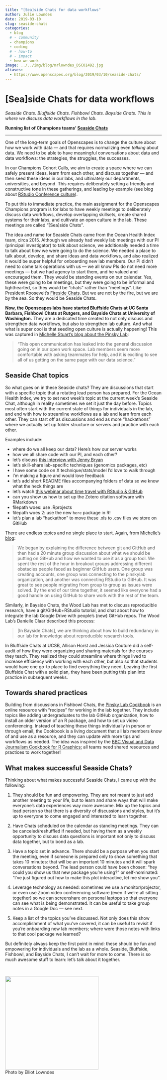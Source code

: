 ```yaml
---
title: "[Sea]side Chats for data workflows" 
author: Julie Lowndes
date: 2019-03-10
slug: seaside-chats
categories:
  - blog 
  # - community
  - champions
  - coding
  # - how-to
  # - impact
  - how-we-work
image: ../../img/blog/mrlowndes_DSC01492.jpg
aliases: 
  - https://www.openscapes.org/blog/2019/03/10/seaside-chats/
---
```


# [Sea]side Chats for data workflows   

*Seaside Chats. Bluffside Chats. Fishbowl Chats. Bayside Chats. This is where we discuss data workflows in the lab.* 

**Running list of Champions teams' [Seaside Chats](https://github.com/Openscapes/seaside-chats)**

----

One of the long-term goals of Openscapes is to change the culture about how we work with data — and that requires normalizing even *talking* about data. We need to be able to have meaningful conversations about data and data workflows: the strategies, the struggles, the successes.

In our Champions Cohort Calls, we aim to create a space where we can safely present ideas, learn from each other, and discuss together — and then seed these ideas in our labs, and ultimately our departments, universities, and beyond. This requires deliberately setting a friendly and constructive tone in these gatherings, and leading by example (see blog about [RStudio Conference culture](https://www.openscapes.org/blog/2019/02/19/rstudioconf/)).

To put this to immediate practice, the main assignment for the Openscapes Champions program is for labs to have weekly meetings to deliberately discuss data workflows, develop overlapping skillsets, create shared systems for their labs, and cultivate an open culture in the lab. These meetings are called "[Sea]side Chats".

The idea and name for Seaside Chats came from the Ocean Health Index team, circa 2015. Although we already had weekly lab meetings with our PI (principal investigator) to talk about science, we additionally needed a time to talk about *how* we were going to do the science. We needed a place to talk about, develop, and share ideas and data workflows, and also realized it would be super helpful for onboarding new lab members. Our PI didn't need to come talk operations with us — we all know PIs do not need more meetings — but we had agency to start them, and he valued and encouraged them. They would be standing events on our calendar. Yes, these were going to be meetings, but they were going to be informal and lighthearted, so they would be "chats" rather than "meetings". Like President Roosevelt's [Fireside Chats](https://en.wikipedia.org/wiki/Fireside_chats). But we are not by the fire, but we are by the sea. So they would be Seaside Chats.

**Now, the Openscapes labs have started Bluffside Chats at UC Santa Barbara, Fishbowl Chats at Rutgers, and Bayside Chats at University of Washington.** They are a dedicated time created to not only discuss and strengthen data workflows, but also to strengthen lab culture. And what what is super cool is that seeding open culture is actually happening! This was captured in [Michelle Stuart's blog about the Pinsky Lab](http://pinsky.marine.rutgers.edu/fishbowl-chat-1/): 

> "This open communication has leaked into the general discussion going on in our open work space. Lab members seem more comfortable with asking  teammates for help, and it is exciting to see all of us getting on the same page with our data science."

## Seaside Chat topics

So what goes on in these Seaside chats? They are discussions that start with a specific topic that a rotating lead person has prepared. For the Ocean Health Index, we try to set next week's topic at the current week's Seaside Chat, although in reality sometimes we set it just the day before. Topics most often start with the current state of things for individuals in the lab, and end with how to streamline workflows as a lab and learn from each other. They can start off as discussions and end as more "hackathons" where we actually set up folder structure or servers and practice with each other. 

Examples include: 

- where do we all keep our data? Here’s how our server works
- how we all share code with our PI, and each other?
- let's discuss [this interview with Jenny Bryan](https://ropensci.org/blog/2017/12/08/rprofile-jenny-bryan/)
- let's skill-share lab-specific techniques (genomics packages, etc)
- I have some code on X technique/stats/model I'd love to walk through
- I'm making a figure and would love feedback
- let’s add short README files accompanying folders of data so we know what the heck things are
- let's watch [this webinar about time travel with RStudio & GitHub](https://www.rstudio.com/resources/webinars/collaboration-and-time-travel-version-control-with-git-github-and-rstudio/)
- can you show us how to set up the Zotero citation software with RMarkdown
- filepath woes: use .Rprojects 
- filepath woes 2: use the new `here` package in R!
- let’s plan a lab “hackathon” to move these .xls to .csv files we store on GitHub

There are endless topics and no single place to start. Again, from [Michelle's blog](http://pinsky.marine.rutgers.edu/fishbowl-chat-1/):

> We began by explaining the difference between git and GitHub and then had a 20 minute group discussion about what we should be putting on GitHub and how we wanted to use it as a group tool.
We spent the rest of the hour in breakout groups addressing different obstacles people faced as beginner GitHub users. One group was creating accounts, one group was connecting to the pinskylab organization, and another was connecting RStudio to GitHub.
It was great to see people migrating from group to group as issues were solved. By the end of our time together, it seemed like everyone had a good handle on using GitHub to share work with the rest of the team.

Similarly, in Bayside Chats, the Wood Lab has met to discuss reproducible research, have a git/GitHub+RStudio tutorial, and chat about how to integrate the lab Google Drive with people’s (new) GitHub repos. The Wood Lab's Danielle Claar described this process:

> [In Bayside Chats], we are thinking about how to build redundancy in our lab for knowledge about reproducible research tools.

In Bluffside Chats at UCSB, Allison Horst and Jessica Couture did a self-audit of how they were organizing and sharing materials for the courses they teach. They realized they could streamline where things lived to increase efficiency with working with each other, but also so that students would have one go-to place to find everything they need. Leaving the first Bluffside Chat with a solid plan, they have been putting this plan into practice in subsequent weeks. 

## Towards shared practices

Building from discussions in Fishbowl Chats, the [Pinsky Lab Cookbook](https://github.com/pinskylab/pinskylab_methods/blob/master/cookbook.md#pinsky-lab-cookbook) is an online resource with "recipes" for working in the lab together. They include topics like adding undergraduates to the lab GitHub organization, how to install an older version of an R package, and how to set up video conferencing. Instead of teaching these things individually in person or through email, the Cookbook is a living document that all lab members know of and use as a resource, and they can update with more tips and workflows as needed. The idea was inspired by the [BBC Visual and Data Journalism Cookbook for R Graphics](https://bbc.github.io/rcookbook/); all teams need shared resources and practices to work together!


## What makes successful Seaside Chats?

Thinking about what makes successful Seaside Chats, I came up with the following:

1) They should be fun and empowering. They are not meant to just add another meeting to your life, but to learn and share ways that will make everyone's data experiences way more awesome. Mix up the topics and lead person so that there is a diversity of discussions and styles, but it's up to everyone to come engaged and interested to learn together.

2) Have Chats scheduled on the calendar as standing meetings. They can be canceled/reshuffled if needed, but having them as a weekly opportunity to discuss data questions is important not only to discuss data together, but to bond as a lab.

3) Have a topic set in advance. There should be a purpose when you start the meeting, even if someone is prepared only to show something that takes 10 minutes: that will be an important 10 minutes and it will spark conversations beyond. The lead person could have been chosen: "hey could you show us that new package you're using?" or self-nominated: "I've just figured out how to make this plot interactive, let me show you". 

4) Leverage technology as needed: sometimes we use a monitor/projector, or even use Zoom video conferencing software (even if we're all sitting together) so we can screenshare on personal laptops so that everyone can see what is being demonstrated. It can be useful to take group notes in a Google Doc — see next.

5) Keep a list of the topics you've discussed. Not only does this show accomplishment of what you've covered, it can be useful to revisit if you're onboarding new lab members; where were those notes with links to that cool package we learned?

But definitely always keep the first point in mind: these should be fun and empowering for individuals and the lab as a whole. Seaside, Bluffside, Fishbowl, and Bayside Chats, I can't wait for more to come. There is so much awesome stuff to learn: let's talk about it together.

<br>

<img src="/img/blog/mrlowndes_DSC01492.jpg" width="300px">  
Photo by Elliot Lowndes

<!---
Danielle: 
We’ve had one lab meeting (Intro to Reproducible Research), and two Bayside Chats (first was a git/github+RStudio tutorial, second was chatting about several things, including integrating the lab Google Drive with people’s (new) GitHub repos). They’ve gone really well so far. One thing I’ve been thinking about is the need to have set topics (+ time for discussion about whatever) for at least the next couple of months to build momentum and get people consistently engaged in the process. Basically, I think if I just hold a chat/AMA each week, we’ll probably lose momentum. With your chats, how often did you have set topics, and how often did you ‘just’ gather together? Did this change over time at all?

The other thing I’ve been thinking about is how to build redundancy in our lab for knowledge about reproducible research tools. Right now I’m the person with the most experience, and everyone else is excited to learn (but many are just starting out and it can seem a bit overwhelming at first!).
--->